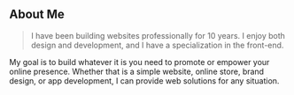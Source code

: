 ## About Me

> I have been building websites professionally for 10 years. I enjoy both design and development, and I have a specialization in the front-end.

My goal is to build whatever it is you need to promote or empower your online presence. Whether that is a simple website, online store, brand design, or app development, I can provide web solutions for any situation.